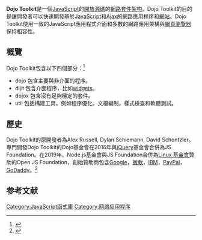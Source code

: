 {{Infobox software
| name = Dojo Toolkit
| author = OpenJS 基金會<ref>{{Cite web|title=Hosted Projects - OpenJS Foundation|url=https://openjsf.org/projects/|accessdate=2020-07-23|archive-date=2020-07-19|archive-url=https://web.archive.org/web/20200719230558/https://openjsf.org/projects/|dead-url=no}}</ref>

| released = {{Start date and age|2005|03}}<ref>{{Cite web|url=https://dojotoolkit.org/reference-guide/1.10/quickstart/introduction/history.html|title=A Brief History of Dojo|accessdate=2020-07-23|archive-date=2020-08-19|archive-url=https://web.archive.org/web/20200819190326/https://dojotoolkit.org/reference-guide/1.10/quickstart/introduction/history.html|dead-url=no}}</ref>
| latest release version = 7.0.0
| latest release date = {{Start date and age|2020|06|01}}<ref>{{cite web|url= https://dojo.io/blog/|title= Dojo Blog|accessdate= 2020-07-23|archive-date= 2020-07-30|archive-url= https://web.archive.org/web/20200730015957/https://dojo.io/blog/|dead-url= no}}</ref>
| programming language = [[JavaScript|JavaScript]], [[TypeScript|TypeScript]]
| platform = [[Cross-platform|Cross-platform]]
| genre = [[JavaScript_library|JavaScript library]]
| license = [[BSD_許可證|BSD 許可證]]或[[學術自由授權條款|學術自由授權條款]]<ref name="license">{{cite web|url=https://dojotoolkit.org/license.html|title=Dojo Toolkit License|accessdate=2020-07-23|archive-date=2020-08-03|archive-url=https://web.archive.org/web/20200803043235/https://dojotoolkit.org/license.html|dead-url=no}}</ref>
| website = https://dojotoolkit.org/
}}

'''Dojo Toolkit'''是一個[[JavaScript|JavaScript]]的[[開源軟件|開放源碼]]的[[網路應用程序|網路套件]][[架构|架构]]。Dojo Toolkit的目的是讓開發者可以快速開發基於[[JavaScript|JavaScript]]和[[Ajax|Ajax]]的網路應用程序和[[網站|網站]]。Dojo Toolkit使用一致的JavaScript應用程式介面和多數的網路應用架構與[[網頁瀏覽器|網頁瀏覽器]]保持相容性。

==概覽==

Dojo Toolkit包含以下四個部分：<ref>{{cite web|url=https://dojotoolkit.org/reference-guide/1.10/index.html|title=The Dojo Toolkit|accessdate=2020-07-23|archive-date=2020-07-23|archive-url=https://web.archive.org/web/20200723185040/https://dojotoolkit.org/reference-guide/1.10/index.html|dead-url=no}}</ref>

* dojo 包含主要與非介面的程序。
* dijit 包含介面程序，比如[[Web_Widget|widgets]]。
* dojox 包含沒有足夠穩定的套件。
* util 包括構建工具，例如程序優化，文檔編制，樣式檢查和軟體測試。

==歷史==

Dojo Toolkit的原開發者為Alex Russell, Dylan Schiemann, David Schontzler。專門開發Dojo Toolkit的Dojo基金會在2016年與[[jQuery|jQuery]]基金會合併為JS Foundation。在2019年，Node.js基金會與JS Foundation合併為[[Linux_基金會|Linux 基金會]]贊助的Open JS Foundation，創始贊助商包含[[Google|Google]]，[[微軟|微軟]]，[[IBM|IBM]]，[[PayPal|PayPal]]，[[GoDaddy|GoDaddy]]。<ref>{{cite web|url=https://www.linuxfoundation.org/press-release/2019/03/node-js-foundation-and-js-foundation-merge-to-form-openjs-foundation/|title=Node.js Foundation and JS Foundation Merge to Form OpenJS Foundation|date=2019-03-12|author=The Linux Foundation|accessdate=2020-07-23|archive-date=2020-08-03|archive-url=https://web.archive.org/web/20200803060425/https://www.linuxfoundation.org/press-release/2019/03/node-js-foundation-and-js-foundation-merge-to-form-openjs-foundation/|dead-url=no}}</ref>

== 参考文献 ==
<references />

[[Category:JavaScript函式庫|Category:JavaScript函式庫]]
[[Category:网络应用程序|Category:网络应用程序]]